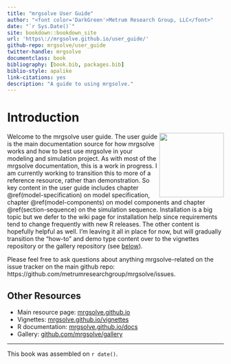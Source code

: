 ```yaml
--- 
title: "mrgsolve User Guide"
author: "<font color='DarkGreen'>Metrum Research Group, LLC</font>"
date: "`r Sys.Date()`"
site: bookdown::bookdown_site
url: 'https\://mrgsolve.github.io/user_guide/'
github-repo: mrgsolve/user_guide
twitter-handle: mrgsolve
documentclass: book
bibliography: [book.bib, packages.bib]
biblio-style: apalike
link-citations: yes
description: "A guide to using mrgsolve."
---
```


# Introduction {-}
<img src="images/mrgsolve_hex.png" align="right" width="150px"></img> Welcome to
the mrgsolve user guide. The user guide is the main documentation source for how
mrgsolve works and how to best use mrgsolve in your modeling and simulation
project.  As with most of the mrgsolve documentation, this is a work in
progress.  I am currently working to transition this to more of a reference
resource, rather than demonstration.  So key content in the user guide includes
chapter \@ref(model-specification) on model specification, chapter
\@ref(model-components) on model components and chapter \@ref(section-sequence)
on the simulation sequence. Installation is a big topic but we defer to the wiki
page for installation help since requirements tend to change frequently with new
R releases.  The other content is hopefully helpful as well.  I'm leaving it all
in place for now, but will gradually transition the "how-to" and demo type
content over to the vignettes repository or the gallery repository (see
[below](#other-resources)).

Please feel free to ask questions about anything mrgsolve-related on the 
issue tracker on the main github repo: https://github.com/metrumresearchgroup/mrgsolve/issues.


<h2> Other Resources </h2>


- Main resource page: [mrgsolve.github.io](https://mrgsolve.github.io)
- Vignettes: [mrgsolve.github.io/vignettes](https://mrgsolve.github.io/vignettes)
- R documentation: [mrgsolve.github.io/docs](https://mrgsolve.github.io/docs)
- Gallery: [github.com/mrgsolve/gallery](https://github.com/mrgsolve/gallery)


<hr>

This book was assembled on `r date()`.

